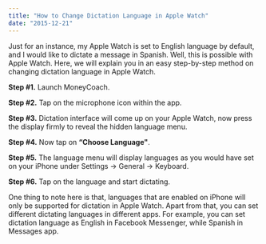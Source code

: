 ```yaml
---
title: "How to Change Dictation Language in Apple Watch"
date: "2015-12-21"
---
```


Just for an instance, my Apple Watch is set to English language by default, and I would like to dictate a message in Spanish. Well, this is possible with Apple Watch. Here, we will explain you in an easy step-by-step method on changing dictation language in Apple Watch.

**Step #1.** Launch MoneyCoach.

**Step #2.** Tap on the microphone icon within the app.

**Step #3.** Dictation interface will come up on your Apple Watch, now press the display firmly to reveal the hidden language menu.

**Step #4.** Now tap on **“Choose Language"**.

**Step #5.** The language menu will display languages as you would have set on your iPhone under Settings → General → Keyboard.

**Step #6.** Tap on the language and start dictating.

One thing to note here is that, languages that are enabled on iPhone will only be supported for dictation in Apple Watch. Apart from that, you can set different dictating languages in different apps. For example, you can set dictation language as English in Facebook Messenger, while Spanish in Messages app.
